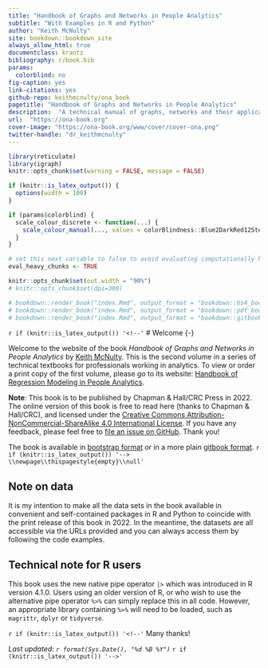 ```yaml
--- 
title: "Handbook of Graphs and Networks in People Analytics"
subtitle: "With Examples in R and Python"
author: "Keith McNulty"
site: bookdown::bookdown_site
always_allow_html: true
documentclass: krantz
bibliography: r/book.bib
params:
  colorblind: no
fig-caption: yes
link-citations: yes
github-repo: keithmcnulty/ona_book
pagetitle: "Handbook of Graphs and Networks in People Analytics"
description:  "A technical manual of graphs, networks and their applications in the people and social sciences"
url:  "https://ona-book.org"
cover-image: "https://ona-book.org/www/cover/cover-ona.png"
twitter-handle: "dr_keithmcnulty"
---
```



```r
library(reticulate)
library(igraph)
knitr::opts_chunk$set(warning = FALSE, message = FALSE)

if (knitr::is_latex_output()) {
  options(width = 100)
}

if (params$colorblind) {
  scale_colour_discrete <- function(...) {
    scale_colour_manual(..., values = colorBlindness::Blue2DarkRed12Steps)
  }
}

# set this next variable to false to avoid evaluating computationally heavy chunks
eval_heavy_chunks <- TRUE

knitr::opts_chunk$set(out.width = "90%")
# knitr::opts_chunk$set(dpi=300)

# bookdown::render_book("index.Rmd", output_format = "bookdown::bs4_book", config_file = "_bookdown_bs4.yml")
# bookdown::render_book("index.Rmd", output_format = "bookdown::pdf_book", config_file = "_bookdown_pdf.yml")
# bookdown::render_book("index.Rmd", output_format = "bookdown::gitbook", config_file = "_bookdown_gitbook.yml")
```

`r if (knitr::is_latex_output()) '<!--'`
# Welcome {-}

Welcome to the website of the book *Handbook of Graphs and Networks in People Analytics* by [Keith McNulty](https://www.linkedin.com/in/keith-mcnulty/).  This is the second volume in a series of technical textbooks for professionals working in analytics.  To view or order a print copy of the first volume, please go to its website: [Handbook of Regression Modeling in People Analytics](https://peopleanalytics-regression-book.org).

::: {.infobox .caution}
**Note**: This book is to be published by Chapman & Hall/CRC Press in 2022.  The online version of this book is free to read here (thanks to Chapman & Hall/CRC), and licensed under the [Creative Commons Attribution-NonCommercial-ShareAlike 4.0 International License](http://creativecommons.org/licenses/by-nc-sa/4.0/). If you have any feedback, please feel free to [file an issue on GitHub](https://github.com/keithmcnulty/ona_book/issues). Thank you!
:::

The book is available in [bootstrap format](https://ona-book.org) or in a more plain [gitbook format](https://ona-book.org/gitbook).
`r if (knitr::is_latex_output()) '--> \\newpage\\thispagestyle{empty}\\null'`

## Note on data {-}
It is my intention to make all the data sets in the book available in convenient and self-contained packages in R and Python to coincide with the print release of this book in 2022.  In the meantime, the datasets are all accessible via the URLs provided and you can always access them by following the code examples.

## Technical note for R users {-}
This book uses the new native pipe operator `|>` which was introduced in R version 4.1.0.  Users using an older version of R, or who wish to use the alternative pipe operator `%>%` can simply replace this in all code.  However, an appropriate library containing `%>%` will need to be loaded, such as `magrittr`, `dplyr` or `tidyverse`.

`r if (knitr::is_latex_output()) '<!--'`
Many thanks!

*Last updated: `r format(Sys.Date(), "%d %B %Y")`*
`r if (knitr::is_latex_output()) '-->'`
